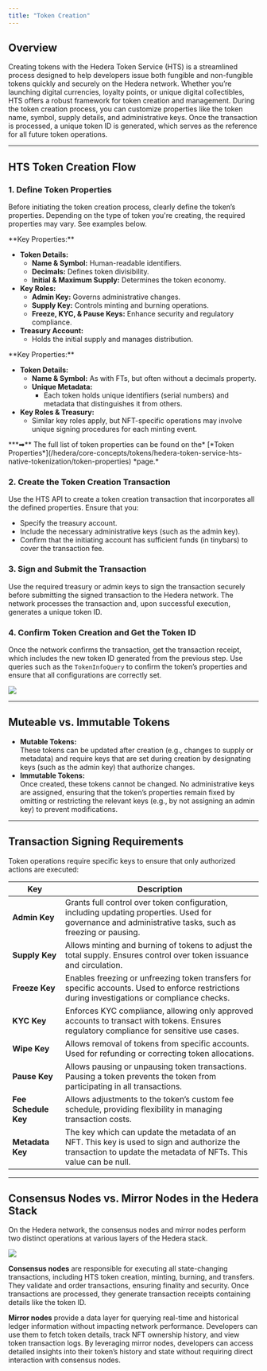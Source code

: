 ```yaml
---
title: "Token Creation"
---
```



## Overview

Creating tokens with the Hedera Token Service (HTS) is a streamlined process designed to help developers issue both fungible and non-fungible tokens quickly and securely on the Hedera network. Whether you’re launching digital currencies, loyalty points, or unique digital collectibles, HTS offers a robust framework for token creation and management. During the token creation process, you can customize properties like the token name, symbol, supply details, and administrative keys. Once the transaction is processed, a unique token ID is generated, which serves as the reference for all future token operations.

***

## HTS Token Creation Flow

### 1. Define Token Properties

Before initiating the token creation process, clearly define the token’s properties. Depending on the type of token you're creating, the required properties may vary. See examples below.

<Accordion title="Fungible Token Properties">
**Key Properties:**

* **Token Details:**
  * **Name & Symbol:** Human-readable identifiers.
  * **Decimals:** Defines token divisibility.
  * **Initial & Maximum Supply:** Determines the token economy.
* **Key Roles:**
  * **Admin Key:** Governs administrative changes.
  * **Supply Key:** Controls minting and burning operations.
  * **Freeze, KYC, & Pause Keys:** Enhance security and regulatory compliance.
* **Treasury Account:**
  * Holds the initial supply and manages distribution.
</Accordion>

<Accordion title="Non-Fungible Token Properties">
**Key Properties:**

* **Token Details:**
  * **Name & Symbol:** As with FTs, but often without a decimals property.
  * **Unique Metadata:**
    * Each token holds unique identifiers (serial numbers) and metadata that distinguishes it from others.
* **Key Roles & Treasury:**
  * Similar key roles apply, but NFT-specific operations may involve unique signing procedures for each minting event.
</Accordion>

<Info>
***➡** The full list of token properties can be found on the* [*Token Properties*](/hedera/core-concepts/tokens/hedera-token-service-hts-native-tokenization/token-properties) *page.*
</Info>

### 2. Create the Token Creation Transaction

Use the HTS API to create a token creation transaction that incorporates all the defined properties. Ensure that you:

* Specify the treasury account.
* Include the necessary administrative keys (such as the admin key).
* Confirm that the initiating account has sufficient funds (in tinybars) to cover the transaction fee.

### 3. Sign and Submit the Transaction

Use the required treasury or admin keys to sign the transaction securely before submitting the signed transaction to the Hedera network. The network processes the transaction and, upon successful execution, generates a unique token ID.

### 4. Confirm Token Creation and Get the Token ID

Once the network confirms the transaction, get the transaction receipt, which includes the new token ID generated from the previous step. Use queries such as the `TokenInfoQuery` to confirm the token’s properties and ensure that all configurations are correctly set.

<Frame>
  <img src="/images/core-concepts/tokens/hedera-token-service-hts-native-tokenization/token-creation/token-creation-1.png" />
</Frame>

***

## Muteable vs. Immutable Tokens

* **Mutable Tokens:**\
  These tokens can be updated after creation (e.g., changes to supply or metadata) and require keys that are set during creation by designating keys (such as the admin key) that authorize changes.
* **Immutable Tokens:**\
  Once created, these tokens cannot be changed. No administrative keys are assigned, ensuring that the token’s properties remain fixed by omitting or restricting the relevant keys (e.g., by not assigning an admin key) to prevent modifications.

***

## Transaction Signing Requirements

Token operations require specific keys to ensure that only authorized actions are executed:

<table><thead><tr><th>Key</th><th>Description</th></tr></thead><tbody><tr><td><strong>Admin Key</strong></td><td>Grants full control over token configuration, including updating properties. Used for governance and administrative tasks, such as freezing or pausing.</td></tr><tr><td><strong>Supply Key</strong></td><td>Allows minting and burning of tokens to adjust the total supply. Ensures control over token issuance and circulation.</td></tr><tr><td><strong>Freeze Key</strong></td><td>Enables freezing or unfreezing token transfers for specific accounts. Used to enforce restrictions during investigations or compliance checks.</td></tr><tr><td><strong>KYC Key</strong></td><td>Enforces KYC compliance, allowing only approved accounts to transact with tokens. Ensures regulatory compliance for sensitive use cases.</td></tr><tr><td><strong>Wipe Key</strong></td><td>Allows removal of tokens from specific accounts. Used for refunding or correcting token allocations.</td></tr><tr><td><strong>Pause Key</strong></td><td>Allows pausing or unpausing token transactions. Pausing a token prevents the token from participating in all transactions.</td></tr><tr><td><strong>Fee Schedule Key</strong></td><td>Allows adjustments to the token’s custom fee schedule, providing flexibility in managing transaction costs.</td></tr><tr><td><strong>Metadata Key</strong></td><td>The key which can update the metadata of an NFT. This key is used to sign and authorize the transaction to update the metadata of NFTs. This value can be null.</td></tr></tbody></table>

***

## Consensus Nodes vs. Mirror Nodes in the Hedera Stack

On the Hedera network, the consensus nodes and mirror nodes perform two distinct operations at various layers of the Hedera stack.

<Frame>
  <img src="/images/core-concepts/tokens/hedera-token-service-hts-native-tokenization/token-creation/token-creation-2.webp" />
</Frame>

**Consensus nodes** are responsible for executing all state-changing transactions, including HTS token creation, minting, burning, and transfers. They validate and order transactions, ensuring finality and security. Once transactions are processed, they generate transaction receipts containing details like the token ID.

**Mirror nodes** provide a data layer for querying real-time and historical ledger information without impacting network performance. Developers can use them to fetch token details, track NFT ownership history, and view token transaction logs. By leveraging mirror nodes, developers can access detailed insights into their token’s history and state without requiring direct interaction with consensus nodes.
